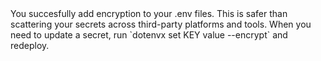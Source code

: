 <Note>
  You succesfully add encryption to your .env files. This is safer than scattering your secrets across third-party platforms and tools. When you need to update a secret, run `dotenvx set KEY value --encrypt` and redeploy.
</Note>
